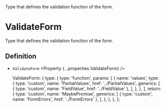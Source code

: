 
<Title>ValidateForm</Title>
<Description>
  Type that defines the validation function of the form.
</Description>

# ValidateForm

Type that defines the validation function of the form.

## Definition

- `ValidateForm` <Property {...properties.ValidateForm} />

  ValidateForm: {
    type: {
      type: 'function',
      params: [
        {
          name: 'values',
          type: {
            type: 'custom',
            name: 'PartialValues',
            href: '../PartialValues',
            generics: [
              { type: 'custom', name: 'FieldValue', href: '../FieldValue' },
            ],
          },
        },
      ],
      return: {
        type: 'custom',
        name: 'MaybePromise',
        generics: [
          { type: 'custom', name: 'FormErrors', href: '../FormErrors' },
        ],
      },
    },
  },
};
